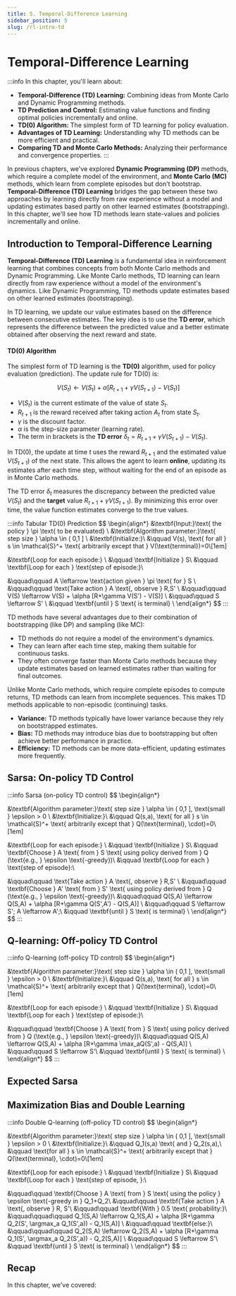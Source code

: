 ```yaml
---
title: 5. Temporal-Difference Learning
sidebar_position: 5
slug: /rl-intro-td
---
```


# Temporal-Difference Learning

:::info
In this chapter, you'll learn about:
- **Temporal-Difference (TD) Learning:** Combining ideas from Monte Carlo and Dynamic Programming methods.
- **TD Prediction and Control:** Estimating value functions and finding optimal policies incrementally and online.
- **TD(0) Algorithm:** The simplest form of TD learning for policy evaluation.
- **Advantages of TD Learning:** Understanding why TD methods can be more efficient and practical.
- **Comparing TD and Monte Carlo Methods:** Analyzing their performance and convergence properties.
:::

In previous chapters, we've explored **Dynamic Programming (DP)** methods, which require a complete model of the environment, and **Monte Carlo (MC)** methods, which learn from complete episodes but don't bootstrap. **Temporal-Difference (TD) Learning** bridges the gap between these two approaches by learning directly from raw experience without a model and updating estimates based partly on other learned estimates (bootstrapping). In this chapter, we'll see how TD methods learn state-values and policies incrementally and online.

## Introduction to Temporal-Difference Learning

**Temporal-Difference (TD) Learning** is a fundamental idea in reinforcement learning that combines concepts from both Monte Carlo methods and Dynamic Programming. Like Monte Carlo methods, TD learning can learn directly from raw experience without a model of the environment's dynamics. Like Dynamic Programming, TD methods update estimates based on other learned estimates (bootstrapping).

In TD learning, we update our value estimates based on the difference between consecutive estimates. The key idea is to use the **TD error**, which represents the difference between the predicted value and a better estimate obtained after observing the next reward and state.

#### TD(0) Algorithm

The simplest form of TD learning is the **TD(0)** algorithm, used for policy evaluation (prediction). The update rule for TD(0) is:

$$
V(S_t) \leftarrow V(S_t) + \alpha \left[ R_{t+1} + \gamma V(S_{t+1}) - V(S_t) \right]
$$

- $V(S_t)$ is the current estimate of the value of state $S_t$.
- $R_{t+1}$ is the reward received after taking action $A_t$ from state $S_t$.
- $\gamma$ is the discount factor.
- $\alpha$ is the step-size parameter (learning rate).
- The term in brackets is the **TD error** $\delta_t = R_{t+1} + \gamma V(S_{t+1}) - V(S_t)$.

In TD(0), the update at time $t$ uses the reward $R_{t+1}$ and the estimated value $V(S_{t+1})$ of the next state. This allows the agent to learn **online**, updating its estimates after each time step, without waiting for the end of an episode as in Monte Carlo methods.

The TD error $\delta_t$ measures the discrepancy between the predicted value $V(S_t)$ and the **target** value $R_{t+1} + \gamma V(S_{t+1})$. By minimizing this error over time, the value function estimates converge to the true values.

:::info Tabular TD(0) Prediction
$$
\begin{align*}
&\textbf{Input:}\text{ the policy } \pi \text{ to be evaluated} \\
&\textbf{Algorithm parameter:}\text{ step size } \alpha \in ( 0,1 ] \\
&\textbf{Initialize:}\\
&\qquad V(s), \text{ for all } s \in \mathcal{S}^+ \text{ arbitrarily except that } V(\text{terminal})=0\\[1em]

&\textbf{Loop for each episode:} \\
&\qquad \textbf{Initialize } S\\
&\qquad \textbf{Loop for each } \text{step of episode:}\\

&\qquad\qquad A \leftarrow \text{action given } \pi \text{ for } S \\
&\qquad\qquad \text{Take action } A \text{, observe } R,S' \\
&\qquad\qquad V(S) \leftarrow V(S) + \alpha [R+\gamma V(S') - V(S)] \\
&\qquad\qquad S \leftarrow S' \\
&\qquad \textbf{until } S \text{ is terminal} \\
\end{align*}
$$
:::

TD methods have several advantages due to their combination of bootstrapping (like DP) and sampling (like MC):

- TD methods do not require a model of the environment's dynamics.
- They can learn after each time step, making them suitable for continuous tasks.
- They often converge faster than Monte Carlo methods because they update estimates based on learned estimates rather than waiting for final outcomes.

Unlike Monte Carlo methods, which require complete episodes to compute returns, TD methods can learn from incomplete sequences. This makes TD methods applicable to non-episodic (continuing) tasks.

- **Variance:** TD methods typically have lower variance because they rely on bootstrapped estimates.
- **Bias:** TD methods may introduce bias due to bootstrapping but often achieve better performance in practice.
- **Efficiency:** TD methods can be more data-efficient, updating estimates more frequently.

## Sarsa: On-policy TD Control

:::info Sarsa (on-policy TD control)
$$
\begin{align*}

&\textbf{Algorithm parameter:}\text{ step size } \alpha \in ( 0,1 ], \text{small } \epsilon > 0 \\
&\textbf{Initialize:}\\
&\qquad Q(s,a), \text{ for all } s \in \mathcal{S}^+ \text{ arbitrarily except that } Q(\text{terminal}, \cdot)=0\\[1em]

&\textbf{Loop for each episode:} \\
&\qquad \textbf{Initialize } S\\
&\qquad \textbf{Choose } A \text{ from } S \text{ using policy derived from } Q (\text{e.g., } \epsilon \text{-greedy})\\
&\qquad \textbf{Loop for each } \text{step of episode}:\\

&\qquad\qquad \text{Take action } A \text{, observe } R,S' \\
&\qquad\qquad \textbf{Choose } A' \text{ from } S' \text{ using policy derived from } Q (\text{e.g., } \epsilon \text{-greedy})\\
&\qquad\qquad Q(S,A) \leftarrow Q(S,A) + \alpha [R+\gamma Q(S',A') - Q(S,A)] \\
&\qquad\qquad S \leftarrow S'; A \leftarrow A';\\
&\qquad \textbf{until } S \text{ is terminal} \\
\end{align*}
$$
:::


## Q-learning: Off-policy TD Control

:::info Q-learning (off-policy TD control)
$$
\begin{align*}

&\textbf{Algorithm parameter:}\text{ step size } \alpha \in ( 0,1 ], \text{small } \epsilon > 0 \\
&\textbf{Initialize:}\\
&\qquad Q(s,a), \text{ for all } s \in \mathcal{S}^+ \text{ arbitrarily except that } Q(\text{terminal}, \cdot)=0\\[1em]

&\textbf{Loop for each episode:} \\
&\qquad \textbf{Initialize } S\\
&\qquad \textbf{Loop for each } \text{step of episode:}\\

&\qquad\qquad \textbf{Choose } A \text{ from } S \text{ using policy derived from } Q (\text{e.g., } \epsilon \text{-greedy})\\
&\qquad\qquad Q(S,A) \leftarrow Q(S,A) + \alpha [R+\gamma \max_aQ(S',a) - Q(S,A)] \\
&\qquad\qquad S \leftarrow S'\\
&\qquad \textbf{until } S \text{ is terminal} \\
\end{align*}
$$
:::

## Expected Sarsa

## Maximization Bias and Double Learning

:::info Double Q-learning (off-policy TD control)
$$
\begin{align*}

&\textbf{Algorithm parameter:}\text{ step size } \alpha \in ( 0,1 ], \text{small } \epsilon > 0 \\
&\textbf{Initialize:}\\
&\qquad Q_1(s,a) \text{ and } Q_2(s,a),\\
&\qquad \text{for all } s \in \mathcal{S}^+ \text{ arbitrarily except that } Q(\text{terminal}, \cdot)=0\\[1em]

&\textbf{Loop for each episode:} \\
&\qquad \textbf{Initialize } S\\
&\qquad \textbf{Loop for each } \text{step of episode, }:\\

&\qquad\qquad \textbf{Choose } A \text{ from } S \text{ using the policy } \epsilon \text{-greedy in } Q_1+Q_2\\
&\qquad\qquad \textbf{Take action } A \text{, observe } R, S'\\
&\qquad\qquad \textbf{With } 0.5 \text{ probability:}\\
&\qquad\qquad\qquad Q_1(S,A) \leftarrow Q_1(S,A) + \alpha [R+\gamma Q_2(S', \argmax_a Q_1(S',a)) - Q_1(S,A)] \\
&\qquad\qquad \textbf{else:}\\
&\qquad\qquad\qquad Q_2(S,A) \leftarrow Q_2(S,A) + \alpha [R+\gamma Q_1(S', \argmax_a Q_2(S',a)) - Q_2(S,A)] \\
&\qquad\qquad S \leftarrow S'\\
&\qquad \textbf{until } S \text{ is terminal} \\
\end{align*}
$$
:::


## Recap

In this chapter, we've covered:

